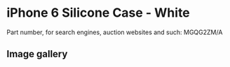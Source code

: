 
# iPhone 6 Silicone Case - White

Part number, for search engines, auction websites and such: MGQG2ZM/A

## Image gallery

<div style={{ width: '100%', maxWidth: '768px' }}>
<GalleryComponent
    images={[
      {
        original: "/everysource/MGQG2.webp",
        thumbnail: "/everypreview/MGQG2.webp",
      },
      {
        original: "/everysource/MGQG2_AV1_GOLD.webp",
        thumbnail: "/everypreview/MGQG2_AV1_GOLD.webp",
      },
      {
        original: "/everysource/MGQG2_AV1_SILVER.webp",
        thumbnail: "/everypreview/MGQG2_AV1_SILVER.webp",
      },
      {
        original: "/everysource/MGQG2_AV1_SPACE_GRAY.webp",
        thumbnail: "/everypreview/MGQG2_AV1_SPACE_GRAY.webp",
      },
      {
        original: "/everysource/MGQG2_AV2.webp",
        thumbnail: "/everypreview/MGQG2_AV2.webp",
      },
      {
        original: "/everysource/MGQG2_AV3.webp",
        thumbnail: "/everypreview/MGQG2_AV3.webp",
      },
      {
        original: "/everysource/MGQG2_AV4.webp",
        thumbnail: "/everypreview/MGQG2_AV4.webp",
      },
      {
        original: "/everysource/MGQG2_AV5.webp",
        thumbnail: "/everypreview/MGQG2_AV5.webp",
      }
    ]}
  />
</div>